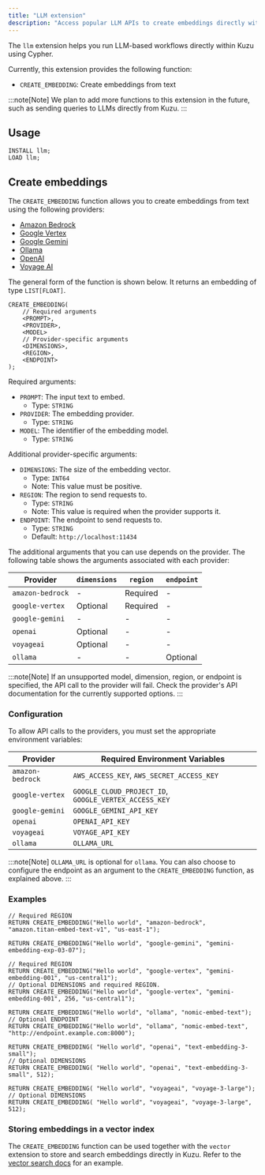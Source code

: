```yaml
---
title: "LLM extension"
description: "Access popular LLM APIs to create embeddings directly within Kuzu using Cypher"
---
```



The `llm` extension helps you run LLM-based workflows directly within Kuzu using Cypher.

Currently, this extension provides the following function:

- `CREATE_EMBEDDING`: Create embeddings from text

:::note[Note]
We plan to add more functions to this extension in the future, such as sending queries to LLMs directly from Kuzu.
:::

## Usage

```cypher
INSTALL llm;
LOAD llm;
```

## Create embeddings

The `CREATE_EMBEDDING` function allows you to create embeddings from text using the following providers:

* [Amazon Bedrock](https://docs.aws.amazon.com/bedrock/latest/userguide/titan-embedding-models.html)
* [Google Vertex](https://cloud.google.com/vertex-ai/generative-ai/docs/embeddings/get-text-embeddings)
* [Google Gemini](https://ai.google.dev/gemini-api/docs/embeddings)
* [Ollama](https://ollama.com/blog/embedding-models)
* [OpenAI](https://platform.openai.com/docs/guides/embeddings)
* [Voyage AI](https://docs.voyageai.com/docs/embeddings)

The general form of the function is shown below. It returns an embedding of type `LIST[FLOAT]`.

```cypher
CREATE_EMBEDDING(
    // Required arguments
    <PROMPT>,
    <PROVIDER>,
    <MODEL>
    // Provider-specific arguments
    <DIMENSIONS>,
    <REGION>,
    <ENDPOINT>
);
```

Required arguments:

- `PROMPT`: The input text to embed.
    - Type: `STRING`
- `PROVIDER`: The embedding provider.
    - Type: `STRING`
- `MODEL`: The identifier of the embedding model.
    - Type: `STRING`

Additional provider-specific arguments:

- `DIMENSIONS`: The size of the embedding vector.
    - Type: `INT64`
    - Note: This value must be positive.
- `REGION`: The region to send requests to.
    - Type: `STRING`
    - Note: This value is required when the provider supports it.
- `ENDPOINT`: The endpoint to send requests to.
    - Type: `STRING`
    - Default: `http://localhost:11434`

The additional arguments that you can use depends on the provider. The following table shows
the arguments associated with each provider:

| Provider | `dimensions` | `region` | `endpoint` |
| --- | --- | --- | --- |
| `amazon-bedrock` | - | Required | - |
| `google-vertex` | Optional | Required | - |
| `google-gemini` | - | - | - |
| `openai` | Optional | - | - |
| `voyageai` | Optional | - | - |
| `ollama` | - | - | Optional |

:::note[Note]
If an unsupported model, dimension, region, or endpoint is specified, the API call to the provider will fail. Check the provider's API documentation for the currently supported options.
:::

### Configuration

To allow API calls to the providers, you must set the appropriate environment variables:

| Provider | Required Environment Variables |
| --- | --- |
| `amazon-bedrock` | `AWS_ACCESS_KEY`, `AWS_SECRET_ACCESS_KEY` |
| `google-vertex` | `GOOGLE_CLOUD_PROJECT_ID`, `GOOGLE_VERTEX_ACCESS_KEY` |
| `google-gemini` | `GOOGLE_GEMINI_API_KEY` |
| `openai` | `OPENAI_API_KEY` |
| `voyageai` | `VOYAGE_API_KEY` |
| `ollama` | `OLLAMA_URL` |

:::note[Note]
`OLLAMA_URL` is optional for `ollama`. You can also choose to configure the endpoint
as an argument to the `CREATE_EMBEDDING` function, as explained above.
:::


### Examples

```cypher
// Required REGION
RETURN CREATE_EMBEDDING("Hello world", "amazon-bedrock", "amazon.titan-embed-text-v1", "us-east-1");

RETURN CREATE_EMBEDDING("Hello world", "google-gemini", "gemini-embedding-exp-03-07");

// Required REGION
RETURN CREATE_EMBEDDING("Hello world", "google-vertex", "gemini-embedding-001", "us-central1");
// Optional DIMENSIONS and required REGION.
RETURN CREATE_EMBEDDING("Hello world", "google-vertex", "gemini-embedding-001", 256, "us-central1");

RETURN CREATE_EMBEDDING("Hello world", "ollama", "nomic-embed-text");
// Optional ENDPOINT
RETURN CREATE_EMBEDDING("Hello world", "ollama", "nomic-embed-text", "http://endpoint.example.com:8000");

RETURN CREATE_EMBEDDING( "Hello world", "openai", "text-embedding-3-small");
// Optional DIMENSIONS
RETURN CREATE_EMBEDDING( "Hello world", "openai", "text-embedding-3-small", 512);

RETURN CREATE_EMBEDDING( "Hello world", "voyageai", "voyage-3-large");
// Optional DIMENSIONS
RETURN CREATE_EMBEDDING( "Hello world", "voyageai", "voyage-3-large", 512);
```

### Storing embeddings in a vector index

The `CREATE_EMBEDDING` function can be used together with the `vector` extension to store and search embeddings
directly in Kuzu. Refer to the [vector search docs](/extensions/vector) for an example.
